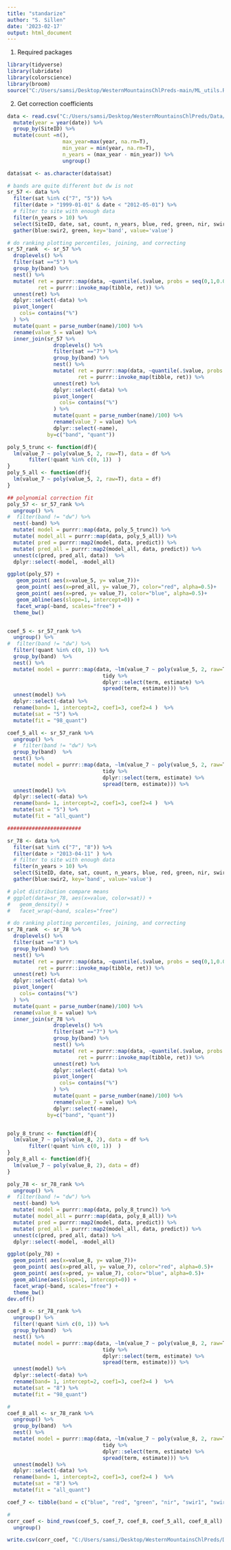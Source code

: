 ```yaml
---
title: "standarize"
author: "S. Sillen"
date: '2023-02-17'
output: html_document
---
```


1) Required packages
```r
library(tidyverse)
library(lubridate)
library(colorscience)
library(broom)
source("C:/Users/samsi/Desktop/WesternMountainsChlPreds-main/ML_utils.R")
```


2) Get correction coefficients 
```r

data <- read.csv("C:/Users/samsi/Desktop/WesternMountainsChlPreds/Data/sr_wq_rs_join.csv") %>% 
  mutate(year = year(date)) %>% 
  group_by(SiteID) %>%
  mutate(count =n(),
                  max_year=max(year, na.rm=T),
                  min_year = min(year, na.rm=T),
                  n_years = (max_year - min_year)) %>%
                  ungroup()

data$sat <- as.character(data$sat)

# bands are quite different but dw is not 
sr_57 <- data %>%
  filter(sat %in% c("7", "5")) %>%
  filter(date > "1999-01-01" & date < "2012-05-01") %>%
  # filter to site with enough data
  filter(n_years > 10) %>%
  select(SiteID, date, sat, count, n_years, blue, red, green, nir, swir1, swir2) %>%
  gather(blue:swir2, green, key='band', value='value') 

# do ranking plotting percentiles, joining, and correcting
sr_57_rank  <- sr_57 %>%
  droplevels() %>%
  filter(sat =="5") %>%
  group_by(band) %>%
  nest() %>%
  mutate( ret = purrr::map(data, ~quantile(.$value, probs = seq(0,1,0.01))),
          ret = purrr::invoke_map(tibble, ret)) %>%
  unnest(ret) %>%
  dplyr::select(-data) %>%
  pivot_longer(
    cols= contains("%")
  ) %>%
  mutate(quant = parse_number(name)/100) %>%
  rename(value_5 = value) %>%
  inner_join(sr_57 %>%
               droplevels() %>%
               filter(sat =="7") %>%
               group_by(band) %>%
               nest() %>%
               mutate( ret = purrr::map(data, ~quantile(.$value, probs = seq(0,1,0.01))),
                       ret = purrr::invoke_map(tibble, ret)) %>%
               unnest(ret) %>%
               dplyr::select(-data) %>%
               pivot_longer(
                 cols= contains("%")
               ) %>%
               mutate(quant = parse_number(name)/100) %>%
               rename(value_7 = value) %>%
               dplyr::select(-name),
             by=c("band", "quant")) 

poly_5_trunc <- function(df){
  lm(value_7 ~ poly(value_5, 2, raw=T), data = df %>%
       filter(!quant %in% c(0, 1))  )
}
poly_5_all <- function(df){
  lm(value_7 ~ poly(value_5, 2, raw=T), data = df)
}

## polynomial correction fit
poly_57 <- sr_57_rank %>%
  ungroup() %>%
#  filter(band != "dw") %>%
  nest(-band) %>%
  mutate( model = purrr::map(data, poly_5_trunc)) %>%
  mutate( model_all = purrr::map(data, poly_5_all)) %>%
  mutate( pred = purrr::map2(model, data, predict)) %>%
  mutate( pred_all = purrr::map2(model_all, data, predict)) %>%
  unnest(c(pred, pred_all, data))  %>%
  dplyr::select(-model, -model_all)

ggplot(poly_57) +
   geom_point( aes(x=value_5, y= value_7))+
   geom_point( aes(x=pred_all, y= value_7), color="red", alpha=0.5)+
   geom_point( aes(x=pred, y= value_7), color="blue", alpha=0.5)+
   geom_abline(aes(slope=1, intercept=0)) +
   facet_wrap(~band, scales="free") +
  theme_bw() 


coef_5 <- sr_57_rank %>%
  ungroup() %>%
#  filter(band != "dw") %>%
  filter(!quant %in% c(0, 1)) %>%
  group_by(band)  %>%
  nest() %>%
  mutate( model = purrr::map(data, ~lm(value_7 ~ poly(value_5, 2, raw=T), data = .) %>%
                               tidy %>%
                               dplyr::select(term, estimate) %>%
                               spread(term, estimate))) %>%
  unnest(model) %>%
  dplyr::select(-data) %>%
  rename(band= 1, intercept=2, coef1=3, coef2=4 )  %>%
  mutate(sat = "5") %>%
  mutate(fit = "98_quant")

coef_5_all <- sr_57_rank %>%
  ungroup() %>%
  #  filter(band != "dw") %>%
  group_by(band)  %>%
  nest() %>%
  mutate( model = purrr::map(data, ~lm(value_7 ~ poly(value_5, 2, raw=T), data = .) %>%
                               tidy %>%
                               dplyr::select(term, estimate) %>%
                               spread(term, estimate))) %>%
  unnest(model) %>%
  dplyr::select(-data) %>%
  rename(band= 1, intercept=2, coef1=3, coef2=4 )  %>%
  mutate(sat = "5") %>%
  mutate(fit = "all_quant")

########################

sr_78 <- data %>%
  filter(sat %in% c("7", "8")) %>%
  filter(date > "2013-04-11" ) %>%
  # filter to site with enough data
  filter(n_years > 10) %>%
  select(SiteID, date, sat, count, n_years, blue, red, green, nir, swir1, swir2) %>%
  gather(blue:swir2, key='band', value='value') 

# plot distribution compare means
# ggplot(data=sr_78, aes(x=value, color=sat)) +
#   geom_density() +
#   facet_wrap(~band, scales="free")

# do ranking plotting percentiles, joining, and correcting
sr_78_rank  <- sr_78 %>%
  droplevels() %>%
  filter(sat =="8") %>%
  group_by(band) %>%
  nest() %>%
  mutate( ret = purrr::map(data, ~quantile(.$value, probs = seq(0,1,0.01))),
          ret = purrr::invoke_map(tibble, ret)) %>%
  unnest(ret) %>%
  dplyr::select(-data) %>%
  pivot_longer(
    cols= contains("%")
  ) %>%
  mutate(quant = parse_number(name)/100) %>%
  rename(value_8 = value) %>%
  inner_join(sr_78 %>%
               droplevels() %>%
               filter(sat =="7") %>%
               group_by(band) %>%
               nest() %>%
               mutate( ret = purrr::map(data, ~quantile(.$value, probs = seq(0,1,0.01))),
                       ret = purrr::invoke_map(tibble, ret)) %>%
               unnest(ret) %>%
               dplyr::select(-data) %>%
               pivot_longer(
                 cols= contains("%")
               ) %>%
               mutate(quant = parse_number(name)/100) %>%
               rename(value_7 = value) %>%
               dplyr::select(-name),
             by=c("band", "quant"))  


poly_8_trunc <- function(df){
  lm(value_7 ~ poly(value_8, 2), data = df %>%
       filter(!quant %in% c(0, 1))  )
}
poly_8_all <- function(df){
  lm(value_7 ~ poly(value_8, 2), data = df)
}

poly_78 <- sr_78_rank %>%
  ungroup() %>%
#  filter(band != "dw") %>%
  nest(-band) %>%
  mutate( model = purrr::map(data, poly_8_trunc)) %>%
  mutate( model_all = purrr::map(data, poly_8_all)) %>%
  mutate( pred = purrr::map2(model, data, predict)) %>%
  mutate( pred_all = purrr::map2(model_all, data, predict)) %>%
  unnest(c(pred, pred_all, data)) %>%
  dplyr::select(-model, -model_all)

ggplot(poly_78) +
  geom_point( aes(x=value_8, y= value_7))+
  geom_point( aes(x=pred_all, y= value_7), color="red", alpha=0.5)+
  geom_point( aes(x=pred, y= value_7), color="blue", alpha=0.5)+
  geom_abline(aes(slope=1, intercept=0)) +
  facet_wrap(~band, scales="free") +
  theme_bw()
dev.off()

coef_8 <- sr_78_rank %>%
  ungroup() %>%
  filter(!quant %in% c(0, 1)) %>%
  group_by(band)  %>%
  nest() %>%
  mutate( model = purrr::map(data, ~lm(value_7 ~ poly(value_8, 2, raw=T), data = .) %>%
                               tidy %>%
                               dplyr::select(term, estimate) %>%
                               spread(term, estimate))) %>%
  unnest(model) %>%
  dplyr::select(-data) %>%
  rename(band= 1, intercept=2, coef1=3, coef2=4 )  %>%
  mutate(sat = "8") %>%
  mutate(fit = "98_quant")

#
coef_8_all <- sr_78_rank %>%
  ungroup() %>%
  group_by(band)  %>%
  nest() %>%
  mutate( model = purrr::map(data, ~lm(value_7 ~ poly(value_8, 2, raw=T), data = .) %>%
                               tidy %>%
                               dplyr::select(term, estimate) %>%
                               spread(term, estimate))) %>%
  unnest(model) %>%
  dplyr::select(-data) %>%
  rename(band= 1, intercept=2, coef1=3, coef2=4 )  %>%
  mutate(sat = "8") %>%
  mutate(fit = "all_quant")

coef_7 <- tibble(band = c("blue", "red", "green", "nir", "swir1", "swir2"), intercept = 0, coef1=1, coef2=0, sat= "LE07")

#
corr_coef <- bind_rows(coef_5, coef_7, coef_8, coef_5_all, coef_8_all) %>%
  ungroup()

write.csv(corr_coef, "C:/Users/samsi/Desktop/WesternMountainsChlPreds/Data/corr_coef.csv")
```  




